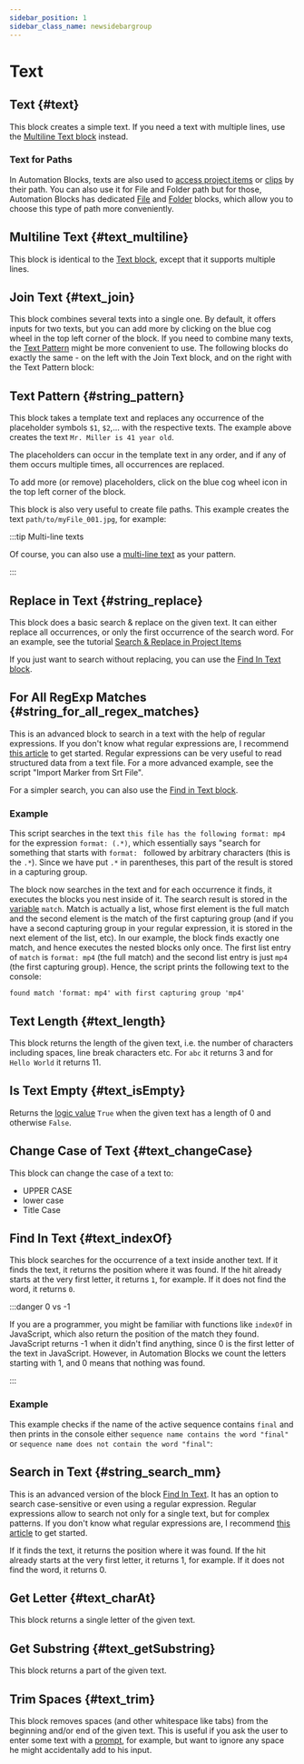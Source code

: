 ```yaml
---
sidebar_position: 1
sidebar_class_name: newsidebargroup
---
```



# Text

## Text {#text}

<RetinaImg src="/img/blockScreenshots/Text/text.png" alt="Block text"/>


This block creates a simple text. If you need a text with multiple lines, use the [Multiline Text block](text#text_multiline) instead.

### Text for Paths
In Automation Blocks, texts are also used to [access project items](prProjectItems#accessProjectItem) or [clips](prSequenceClips#accessSequenceClip) by their path. You can also use it for File and Folder path but for those, Automation Blocks has dedicated [File](files#block_extendscript_file) and [Folder](files#block_extendscript_folder) blocks, which allow you to choose this type of path more conveniently.


## Multiline Text {#text_multiline}

<RetinaImg src="/img/blockScreenshots/Text/text_multiline.png" alt="Block text_multiline"/>


This block is identical to the [Text block](text#text), except that it supports multiple lines.


## Join Text {#text_join}

<RetinaImg src="/img/blockScreenshots/Text/text_join.png" alt="Block text_join"/>


This block combines several texts into a single one.
By default, it offers inputs for two texts, but you can add more by clicking on the blue cog wheel in the top left corner of the block. If you need to combine many texts, the [Text Pattern](text#string_pattern) might be more convenient to use. The following blocks do exactly the same - on the left with the Join Text block, and on the right with the Text Pattern block:

<RetinaImg src="/img/blockOther/text_join_example.png" alt="Block text_join"/>




## Text Pattern {#string_pattern}

<RetinaImg src="/img/blockScreenshots/Text/string_pattern.png" alt="Block string_pattern"/>


This block takes a template text and replaces any occurrence of the placeholder symbols `$1`, `$2`,... with the respective texts. The example above creates the text `Mr. Miller is 41 year old`.

The placeholders can occur in the template text in any order, and if any of them occurs multiple times, all occurrences are replaced.

To add more (or remove) placeholders, click on the blue cog wheel icon in the top left corner of the block.

This block is also very useful to create file paths. This example creates the text `path/to/myFile_001.jpg`, for example:

<RetinaImg src="/img/blockOther/string_pattern_example_files.png" alt="Block example: creating file paths with pattern"/>



:::tip Multi-line texts

Of course, you can also use a [multi-line text](#text_multiline) as your pattern.

:::


## Replace in Text {#string_replace}

<RetinaImg src="/img/blockScreenshots/Text/string_replace.png" alt="Block string_replace"/>


This block does a basic search & replace on the given text. It can either replace all occurrences, or only the first occurrence of the search word. For an example, see the tutorial [Search & Replace in Project Items](../tutorials-pr/searchReplaceProjectItems#search--replace-in-texts)

If you just want to search without replacing, you can use the [Find In Text block](text#text_indexOf).

## For All RegExp Matches {#string_for_all_regex_matches}

<RetinaImg src="/img/blockScreenshots/Text/string_for_all_regex_matches.png" alt="Block string_for_all_regex_matches"/>


This is an advanced block to search in a text with the help of regular expressions. If you don't know what regular expressions are, I recommend [this article](https://www.codemag.com/article/0305041/Getting-Started-With-Regular-Expressions) to get started. Regular expressions can be very useful to read structured data from a text file. For a more advanced example, see the script "Import Marker from Srt File".

For a simpler search, you can also use the [Find in Text block](text#text_indexOf).

### Example 

<RetinaImg src="/img/blockOther/string_for_all_regex_matches_example.png" alt="RegEx example"/>


This script searches in the text `this file has the following format: mp4` for the expression `format: (.*)`, which essentially says "search for something that starts with `format: ` followed by arbitrary characters (this is the `.*`). Since we have put `.*` in parentheses, this part of the result is stored in a capturing group.

The block now searches in the text and for each occurrence it finds, it executes the blocks you nest inside of it. The search result is stored in the [variable](variables.mdx) `match`. Match is actually a list, whose first element is the full match and the second element is the match of the first capturing group (and if you have a second capturing group in your regular expression, it is stored in the next element of the list, etc).
In  our example, the block finds exactly one match, and hence executes the nested blocks only once. The first list entry of `match` is `format: mp4` (the full match) and the second list entry is just `mp4` (the first capturing group). Hence, the script prints the following text to the console:
```
found match 'format: mp4' with first capturing group 'mp4'
```




## Text Length {#text_length}

<RetinaImg src="/img/blockScreenshots/Text/text_length.png" alt="Block text_length"/>


This block returns the length of the given text, i.e. the number of characters including spaces, line break characters etc. For `abc` it returns 3 and for `Hello World` it returns 11. 


## Is Text Empty {#text_isEmpty}

<RetinaImg src="/img/blockScreenshots/Text/text_isEmpty.png" alt="Block text_isEmpty"/>


Returns the [logic value](logic) `True` when the given text has a length of 0 and otherwise `False`. 


## Change Case of Text {#text_changeCase}

<RetinaImg src="/img/blockScreenshots/Text/text_changeCase.png" alt="Block text_changeCase"/>


This block can change the case of a text to:
- UPPER CASE
- lower case
- Title Case


## Find In Text {#text_indexOf}

<RetinaImg src="/img/blockScreenshots/Text/text_indexOf.png" alt="Block text_indexOf"/>


This block searches for the occurrence of a text inside another text. If it finds the text, it returns the position where it was found. If the hit already starts at the very first letter, it returns `1`, for example. If it does not find the word, it returns `0`.

:::danger 0 vs -1

If you are a programmer, you might be familiar with functions like `indexOf` in JavaScript, which also return the position of the match they found. JavaScript returns -1 when it didn't find anything, since 0 is the first letter of the text in JavaScript. However, in Automation Blocks we count the letters starting with 1, and 0 means that nothing was found.

:::

### Example

This example checks if the name of the active sequence contains `final` and then prints in the console either `sequence name contains the word "final"` or `sequence name does not contain the word "final"`:

<RetinaImg src="/img/blockOther/text_indexOf_example.png" alt="Block text_indexOf"/>

## Search in Text {#string_search_mm}

<RetinaImg src="/img/blockScreenshots/Text/string_search_mm.png" alt="Block string_search_mm"/>

This is an advanced version of the block [Find In Text](#text_indexOf). It has an option to search case-sensitive or even using a regular expression. Regular expressions allow to search not only for a single text, but for complex patterns. If you don't know what regular expressions are, I recommend [this article](https://www.codemag.com/article/0305041/Getting-Started-With-Regular-Expressions) to get started.

If it finds the text, it returns the position where it was found. If the hit already starts at the very first letter, it returns 1, for example. If it does not find the word, it returns 0.


## Get Letter {#text_charAt}

<RetinaImg src="/img/blockScreenshots/Text/text_charAt.png" alt="Block text_charAt"/>


This block returns a single letter of the given text.


## Get Substring {#text_getSubstring}

<RetinaImg src="/img/blockScreenshots/Text/text_getSubstring.png" alt="Block text_getSubstring"/>


This block returns a part of the given text.


## Trim Spaces {#text_trim}

<RetinaImg src="/img/blockScreenshots/Text/text_trim.png" alt="Block text_trim"/>


This block removes spaces (and other whitespace like tabs) from the beginning and/or end of the given text. This is useful if you ask the user to enter some text with a [prompt](userInterfaceAndComments#block_extendscript_prompt), for example, but want to ignore any space he might accidentally add to his input.

